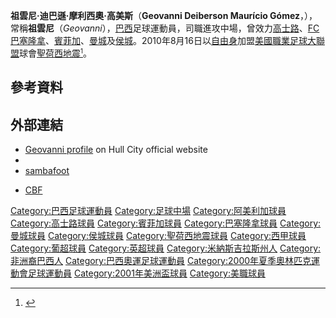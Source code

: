 {{noteTA
|1=zh-hans:吉奥瓦尼; zh-hk:祖雲尼; zh-tw:吉奥瓦尼;
|2=zh-hans:迪伯逊; zh-hk:迪巴遜; zh-tw:迪伯逊;
|3=zh-hans:毛里西奥;zh-hk:摩利西奧;zh-tw:摩利西奧;
|4=zh-hans:戈麦斯;zh-hk:高美斯;zh-tw:戈麦斯;
|5=zh-hans:吉奥瓦尼·迪伯逊·毛里西奧·戈麦斯;zh-hk:祖雲尼·迪巴遜·摩利西奧·高美斯;zh-tw:吉奥瓦尼·迪伯逊·毛里西奧·戈麦斯;
|6=zh-hans:本菲卡;zh-hk:賓菲加;zh-tw:賓菲卡;
|7=zh-hans:赫尔城;zh-hk:侯城;zh-tw:赫尔城;
|8=zh-hans:克鲁塞罗;zh-hk:高士路;zh-tw:克鲁塞罗;
|9=zh-hans:米内罗美洲;zh-hk:阿美利加明尼路;zh-tw:阿美利加明尼路;
|10=zh-hans:布拉甘蒂诺红牛;zh-hk:巴拉干天奴红牛;zh-tw:巴拉干天奴红牛;
}}
{{Infobox Football biography
| playername          = 祖雲尼<br />''Geovanni''
| image               = [[File:Geovanni_at_Galaxy_at_Earthquakes_2010-08-21_2.JPG|180px]]
| fullname            = Geovanni Deiberson Maurício Gómez
|  height             = {{height|m=1.72}}
| dateofbirth         = {{birth date and age|1980|1|11|df=y}}
| cityofbirth         = [[阿卡亚卡|阿卡亚卡]]
| countryofbirth      = {{BRA}}
| currentclub         =  
| clubnumber          = 
| position            = [[進攻中場|進攻中場]]、[[前鋒_(足球)|前鋒]]
| youthyears          = 
| youthclubs          = 
| years               = 1997–01<br />1998–99<br />2001–03<br />2003<br />2003–06<br />2006–07<br />2007–08<br />2008–10<br />2010<br />2011-12<br />2012-13<br />2013
| clubs               = [[高士路|高士路]]<br />→ [[阿美利加明尼路|阿美利加明尼路]]<br />[[FC巴塞隆拿|FC巴塞隆拿]]<br />→ [[賓菲加|賓菲加]]<br />[[賓菲加|賓菲加]]<br />[[高士路|高士路]]<br />[[曼彻斯特城足球俱乐部|曼城]]<br />[[侯城|侯城]]<br />[[聖荷西地震|聖荷西地震]]<br />[[维多利亚体育俱乐部|维多利亚体育]]<br />[[阿美利加明尼路|阿美利加明尼路]]<br />[[巴拉干天奴红牛|巴拉干天奴红牛]]
| caps                = 46<br />15<br />26<br />17<br />74<br />14<br />19<br />60<br />12<br />37<br />10<br />11
| goals               = (12)<br />(1)<br />(1)<br />(3)<br />(13)<br />(2)<br />(3)<br />(11)<br />(1)<br />(3)<br />(1)<br />(1)
| nationalyears1      = 2000
| nationalteam1       = [[巴西国家足球队|巴西U23]]
| nationalcaps1       = 6
| nationalgoals1      = 0 
| nationalyears2      = 2001
| nationalteam2       = [[巴西國家足球隊|巴西]]
| nationalcaps2       = 1
| nationalgoals2      = 0
| pcupdate            = 
| ntupdate            = 
}}
'''祖雲尼·迪巴遜·摩利西奧·高美斯'''（'''Geovanni Deiberson Maurício Gómez'''，{{bd|1980年|1月11日}}），常稱'''祖雲尼'''（''Geovanni''），[[巴西|巴西]]足球運動員，司職進攻中場，曾效力[[高士路|高士路]]、[[FC巴塞隆拿|FC巴塞隆拿]]、[[賓菲加|賓菲加]]、[[曼彻斯特城足球俱乐部|曼城]]及[[赫尔城足球俱乐部|侯城]]。2010年8月16日以[[自由球員|自由身]]加盟[[美國職業足球大聯盟|美國職業足球大聯盟]]球會[[聖荷西地震|聖荷西地震]]<small><ref>{{cite news |language=en |url=http://www.skysports.com/story/0,19528,12875_6316657,00.html |title=Geovanni joins San Jose |publisher=Sky Sports |date=2010-08-16 |accessdate=2010-08-17 |archive-date=2010-10-21 |archive-url=https://web.archive.org/web/20101021115410/http://www.skysports.com/story/0,19528,12875_6316657,00.html |dead-url=no }}</ref></small>。

==參考資料==
{{reflist}}

== 外部連結 ==
* [https://web.archive.org/web/20090226041018/http://www.hullcityafc.premiumtv.co.uk/page/ProfilesDetail/0,,10338~28807,00.html Geovanni profile] on Hull City official website
* {{soccerbase|id=25702|name=祖雲尼}}
* [https://web.archive.org/web/20080705193101/http://www.sambafoot.co.uk/players/138_Geovanni.html sambafoot]
* {{pt icon}} [https://web.archive.org/web/20080420070619/http://200.159.15.35/registro/registro.aspx?s=130838 CBF]

{{DEFAULTSORT:Mauricio, Geovanni Deiberson}}
[[Category:巴西足球運動員|Category:巴西足球運動員]]
[[Category:足球中場|Category:足球中場]]
[[Category:阿美利加球員|Category:阿美利加球員]]
[[Category:高士路球員|Category:高士路球員]]
[[Category:賓菲加球員|Category:賓菲加球員]]
[[Category:巴塞隆拿球員|Category:巴塞隆拿球員]]
[[Category:曼城球員|Category:曼城球員]]
[[Category:侯城球員|Category:侯城球員]]
[[Category:聖荷西地震球員|Category:聖荷西地震球員]]
[[Category:西甲球員|Category:西甲球員]]
[[Category:葡超球員|Category:葡超球員]]
[[Category:英超球員|Category:英超球員]]
[[Category:米納斯吉拉斯州人|Category:米納斯吉拉斯州人]]
[[Category:非洲裔巴西人|Category:非洲裔巴西人]]
[[Category:巴西奧運足球運動員|Category:巴西奧運足球運動員]]
[[Category:2000年夏季奧林匹克運動會足球運動員|Category:2000年夏季奧林匹克運動會足球運動員]]
[[Category:2001年美洲盃球員|Category:2001年美洲盃球員]]
[[Category:美職球員|Category:美職球員]]